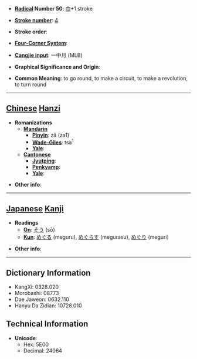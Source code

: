 * '''[[Wiktionary:Chinese radical index| Radical]] Number 50''': [[Wiktionary:Chinese radical index 巾|巾]]+1 stroke

* '''[[Wiktionary:Chinese total strokes index|Stroke number]]''': [[Wiktionary:Chinese total strokes index 4|4]]

* '''Stroke order''': 

* '''[[Wiktionary:Chinese four corner index|Four-Corner System]]''': 

* '''[[Wiktionary:Chinese Cangjie index|Cangjie input]]''': 一中月 (MLB)

* '''Graphical Significance and Origin''': 

* '''Common Meaning''': to go round, to make a circuit, to make a revolution, to turn round

----

== [[Chinese]] [[Hanzi]] ==

* '''Romanizations'''
** '''[[Mandarin]]'''
*** '''[[Pinyin]]''': zā (za1)
*** '''[[Wade-Giles]]''': tsa<sup>1</sup>
*** '''[[Yale]]''': 
** '''[[Cantonese]]'''
*** '''[[Jyutping]]''':
*** '''[[Penkyamp]]''': 
*** '''[[Yale]]''': 

* '''Other info''': 

----

== [[Japanese]] [[Kanji]] ==

* '''Readings'''
** '''[[On]]''': [[そう]] (sō)
** '''[[Kun]]''': [[めぐる]] (meguru), [[めぐらす]] (megurasu), [[めぐり]] (meguri)

* '''Other info''':  

----

== Dictionary Information ==

* KangXi: 0328.020
* Morobashi: 08773
* Dae Jaweon: 0632.110
* Hanyu Da Zidian: 10728.010

== Technical Information ==

* '''Unicode''':
** Hex: 5E00
** Decimal: 24064
